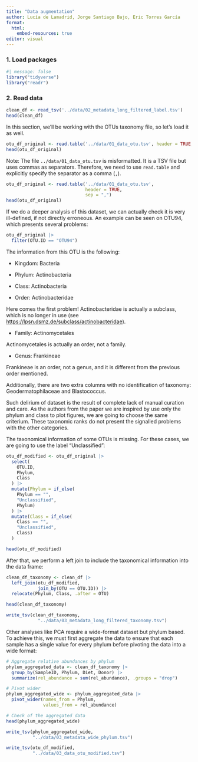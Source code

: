 ```yaml
---
title: "Data augmentation"
author: Lucía de Lamadrid, Jorge Santiago Bajo, Eric Torres García
format:
  html:
    embed-resources: true
editor: visual
---
```


### 1. Load packages

```r
#| message: false 
library("tidyverse") 
library("readr")
```

### 2. Read data

```r
clean_df <- read_tsv('../data/02_metadata_long_filtered_label.tsv')
head(clean_df)
```

In this section, we'll be working with the OTUs taxonomy file, so let's load it as well.

```r
otu_df_original <- read.table('../data/01_data_otu.tsv', header = TRUE, sep = ",")
head(otu_df_original)
```

Note: The file `../data/01_data_otu.tsv` is misformatted. It is a TSV file but uses commas as separators. Therefore, we need to use `read.table` and explicitly specify the separator as a comma (`,`).

```r
otu_df_original <- read.table('../data/01_data_otu.tsv', 
                              header = TRUE, 
                              sep = ",")
head(otu_df_original)
```

If we do a deeper analysis of this dataset, we can actually check it is very ill-defined, if not directly erroneous. An example can be seen on OTU94, which presents several problems:

```r
otu_df_original |> 
  filter(OTU.ID == "OTU94")
```

The information from this OTU is the following:

-   Kingdom: Bacteria

-   Phylum: Actinobacteria

-   Class: Actinobacteria

-   Order: Actinobacteridae

Here comes the first problem! Actinobacteridae is actually a subclass, which is no longer in use (see <https://lpsn.dsmz.de/subclass/actinobacteridae>).

-   Family: Actinomycetales

Actinomycetales is actually an order, not a family.

-   Genus: Frankineae

Frankineae is an order, not a genus, and it is different from the previous order mentioned.

Additionally, there are two extra columns with no identification of taxonomy: Geodermatophilaceae and Blastococcus.

Such delirium of dataset is the result of complete lack of manual curation and care. As the authors from the paper we are inspired by use only the phylum and class to plot figures, we are going to choose the same criterium. These taxonomic ranks do not present the signalled problems with the other categories.

The taxonomical information of some OTUs is missing. For these cases, we are going to use the label "Unclassified":

```r
otu_df_modified <- otu_df_original |> 
  select(
    OTU.ID, 
    Phylum, 
    Class
  ) |> 
  mutate(Phylum = if_else(
    Phylum == "",
    "Unclassified",
    Phylum)
  ) |> 
  mutate(Class = if_else(
    Class == "", 
    "Unclassified", 
    Class)
  )

head(otu_df_modified)
```

After that, we perform a left join to include the taxonomical information into the data frame:

```r
clean_df_taxonomy <- clean_df |>  
  left_join(otu_df_modified, 
            join_by(OTU == OTU.ID)) |> 
  relocate(Phylum, Class, .after = OTU) 

head(clean_df_taxonomy)
```

```r
write_tsv(clean_df_taxonomy, 
            "../data/03_metadata_long_filtered_taxonomy.tsv")
```

Other analyses like PCA require a wide-format dataset but phylum based. To achieve this, we must first aggregate the data to ensure that each sample has a single value for every phylum before pivoting the data into a wide format:

```r
# Aggregate relative abundances by phylum
phylum_aggregated_data <- clean_df_taxonomy |>
  group_by(SampleID, Phylum, Diet, Donor) |> 
  summarize(rel_abundance = sum(rel_abundance), .groups = "drop")

# Pivot wider
phylum_aggregated_wide <- phylum_aggregated_data |> 
  pivot_wider(names_from = Phylum, 
              values_from = rel_abundance)

# Check of the aggregated data
head(phylum_aggregated_wide)
```

```r
write_tsv(phylum_aggregated_wide, 
          "../data/03_metadata_wide_phylum.tsv")
```

```r
write_tsv(otu_df_modified, 
          "../data/03_data_otu_modified.tsv")
```
